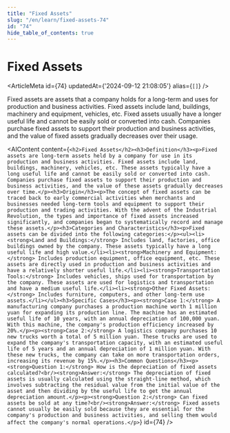 ```yaml
---
title: "Fixed Assets"
slug: "/en/learn/fixed-assets-74"
id: "74"
hide_table_of_contents: true
---
```



# Fixed Assets

<ArticleMeta id={74} updatedAt={'2024-09-12 21:08:05'} alias={`[]`} />
<div className='border-solid border-b border-t-0 my-4 border-[var(--ifm-color-gray-300)]' />

Fixed assets are assets that a company holds for a long-term and uses for production and business activities. Fixed assets include land, buildings, machinery and equipment, vehicles, etc. Fixed assets usually have a longer useful life and cannot be easily sold or converted into cash. Companies purchase fixed assets to support their production and business activities, and the value of fixed assets gradually decreases over their usage.

<AIContent content={`<h2>Fixed Assets</h2><h3>Definition</h3><p>Fixed assets are long-term assets held by a company for use in its production and business activities. Fixed assets include land, buildings, machinery, vehicles, etc. These assets typically have a long useful life and cannot be easily sold or converted into cash. Companies purchase fixed assets to support their production and business activities, and the value of these assets gradually decreases over time.</p><h3>Origin</h3><p>The concept of fixed assets can be traced back to early commercial activities when merchants and businesses needed long-term tools and equipment to support their production and trading activities. With the advent of the Industrial Revolution, the types and importance of fixed assets increased significantly, and companies began to systematically record and manage these assets.</p><h3>Categories and Characteristics</h3><p>Fixed assets can be divided into the following categories:</p><ul><li><strong>Land and Buildings:</strong> Includes land, factories, office buildings owned by the company. These assets typically have a long useful life and high value.</li><li><strong>Machinery and Equipment:</strong> Includes production equipment, office equipment, etc. These assets are directly used in production and business activities and have a relatively shorter useful life.</li><li><strong>Transportation Tools:</strong> Includes vehicles, ships used for transportation by the company. These assets are used for logistics and transportation and have a medium useful life.</li><li><strong>Other Fixed Assets:</strong> Includes furniture, computers, and other long-term use assets.</li></ul><h3>Specific Cases</h3><p><strong>Case 1:</strong> A manufacturing company purchases a production machine worth 1 million yuan for expanding its production line. The machine has an estimated useful life of 10 years, with an annual depreciation of 100,000 yuan. With this machine, the company's production efficiency increased by 20%.</p><p><strong>Case 2:</strong> A logistics company purchases 10 new trucks worth a total of 5 million yuan. These trucks are used to expand the company's transportation capacity, with an estimated useful life of 5 years and an annual depreciation of 1 million yuan. With these new trucks, the company can take on more transportation orders, increasing its revenue by 15%.</p><h3>Common Questions</h3><p><strong>Question 1:</strong> How is the depreciation of fixed assets calculated?<br/><strong>Answer:</strong> The depreciation of fixed assets is usually calculated using the straight-line method, which involves subtracting the residual value from the initial value of the asset and then dividing by the useful life to get the annual depreciation amount.</p><p><strong>Question 2:</strong> Can fixed assets be sold at any time?<br/><strong>Answer:</strong> Fixed assets cannot usually be easily sold because they are essential for the company's production and business activities, and selling them would affect the company's normal operations.</p>`} id={74} />
